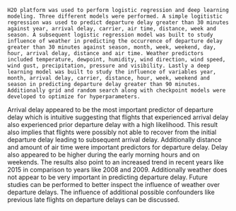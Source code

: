 |
    H2O platform was used to perform logistic regression and deep learning modeling. Three different models were performed. A simple logitistic regression was used to predict departure delay greater than 30 minutes against year, arrival delay, carrier, air time, distance, week and season. A subsequent logistic regression model was built to study influence of weather in predicting the occurrence of departure delay greater than 30 minutes against season, month, week, weekend, day, hour, arrival delay, distance and air time. Weather predictors included temperature, dewpoint, humidity, wind direction, wind speed, wind gust, precipitation, pressure and visibility. Lastly a deep learning model was built to study the influence of variables year, month, arrival delay, carrier, distance, hour, week, weekend and season in predicting departure delay greater than 90 minutes. Additionally grid and random search along with checkpoint models were developed to optimize for hyperparameters. 

  Arrival delay appeared to be the most important predictor of departure delay which is intuitive suggesting that flights that experienced arrival delay also experienced prior departure delay with a high likelihood. This result also implies that flights were possibly not able to recover from the initial departure delay leading to subsequent arrival delay. Additionally distance and amount of air time were important predictors for departure delay. Delay also appeared to be higher during the early morning hours and on weekends. The results also point to an increased trend in recent years like 2015 in comparison to years like 2008 and 2009. Additionally weather does not appear to be very important in predicting departure delay. Future studies can be performed to better inspect the influence of weather over departure delays. The influence of additional possible confounders like previous late flights on departure delays can be discussed. 